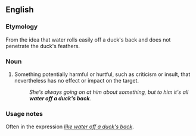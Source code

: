 ==English==

===Etymology===
From the idea that water rolls easily off a duck's back and does not penetrate the duck's feathers.

===Noun===
{{en-noun|head=[[water]] [[off]] [[a]] [[duck]][[-'s|'s]] [[back]]|-}}

# Something potentially harmful or hurtful, such as criticism or insult, that nevertheless has no effect or impact on the target.
#: ''She's always going on at him about something, but to him it's all '''water off a duck's back'''.''

===Usage notes===
Often in the expression ''[[like water off a duck's back]]''.